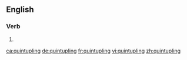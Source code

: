 ==English==

===Verb===
{{head|en|present participle}}

# {{present participle of|quintuple|lang=en}}

[[ca:quintupling]]
[[de:quintupling]]
[[fr:quintupling]]
[[vi:quintupling]]
[[zh:quintupling]]